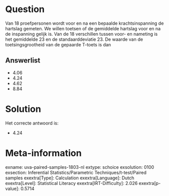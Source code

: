 Question
========

Van 18 proefpersonen wordt voor en na een bepaalde krachtsinspanning de
hartslag gemeten. We willen toetsen of de gemiddelde hartslag voor en na
de inspanning gelijk is. Van de 18 verschillen tussen voor- en nameting
is het gemiddelde 23 en de standaarddeviatie 23. De waarde van de
toetsingsgrootheid van de gepaarde T-toets is dan

Answerlist
----------

* 4.06
* 4.24
* 4.62
* 8.84

Solution
========

Het correcte antwoord is: 

* 4.24

Meta-information
================
exname: uva-paired-samples-1803-nl
extype: schoice
exsolution: 0100
exsection: Inferential Statistics/Parametric Techniques/t-test/Paired samples
exextra[Type]: Calculation
exextra[Language]: Dutch
exextra[Level]: Statistical Literacy
exextra[IRT-Difficulty]: 2.026
exextra[p-value]: 0.5714
